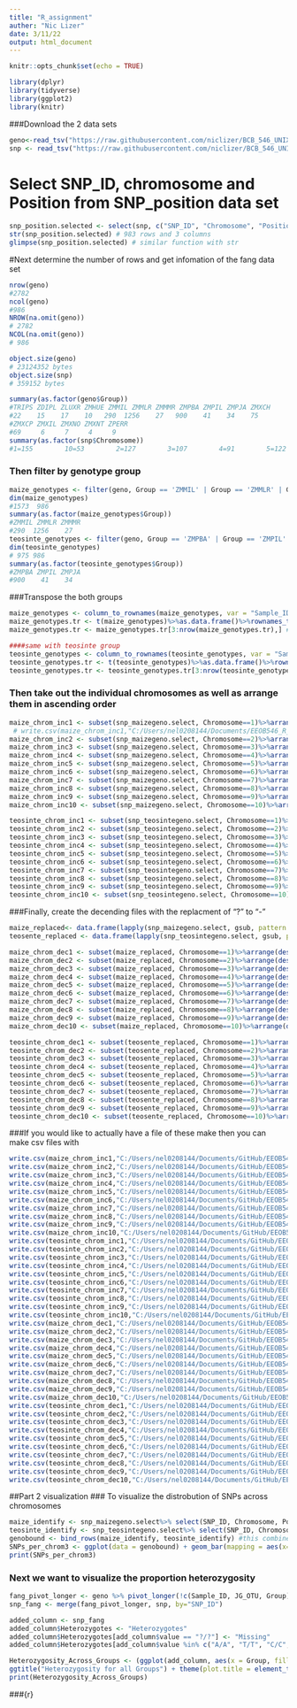 ```yaml
---
title: "R_assignment"
auther: "Nic Lizer"
date: 3/11/22
output: html_document
---
```


```r
knitr::opts_chunk$set(echo = TRUE)
```

```r
library(dplyr)
library(tidyverse)
library(ggplot2)
library(knitr)
```

###Download the 2 data sets
```r
geno<-read_tsv("https://raw.githubusercontent.com/niclizer/BCB_546_UNIX_Assignment/main/assignments/UNIX_Assignment/fang_et_al_genotypes.txt")
snp <- read_tsv("https://raw.githubusercontent.com/niclizer/BCB_546_UNIX_Assignment/main/assignments/UNIX_Assignment/snp_position.txt")
```

# Select SNP_ID, chromosome and Position from SNP_position data set
```r
snp_position.selected <- select(snp, c("SNP_ID", "Chromosome", "Position"))
str(snp_position.selected) # 983 rows and 3 columns
glimpse(snp_position.selected) # similar function with str
```

#Next determine the number of rows and get infomation of the fang data set
```r
nrow(geno)
#2782
ncol(geno)
#986
NROW(na.omit(geno)) 
# 2782
NCOL(na.omit(geno)) 
# 986

object.size(geno)
# 23124352 bytes
object.size(snp)
# 359152 bytes

summary(as.factor(geno$Group))
#TRIPS ZDIPL ZLUXR ZMHUE ZMMIL ZMMLR ZMMMR ZMPBA ZMPIL ZMPJA ZMXCH 
#22    15    17    10   290  1256    27   900    41    34    75 
#ZMXCP ZMXIL ZMXNO ZMXNT ZPERR 
#69     6     7     4     9 
summary(as.factor(snp$Chromosome))
#1=155        10=53        2=127        3=107        4=91        5=122        6=76 #7=97        8=62        9=60 multiple=6  unknown=27 
```
### Then filter by genotype group
```r
maize_genotypes <- filter(geno, Group == 'ZMMIL' | Group == 'ZMMLR' | Group == 'ZMMMR')
dim(maize_genotypes)
#1573  986
summary(as.factor(maize_genotypes$Group))
#ZMMIL ZMMLR ZMMMR 
#290  1256    27
teosinte_genotypes <- filter(geno, Group == 'ZMPBA' | Group == 'ZMPIL' | Group == 'ZMPJA')
dim(teosinte_genotypes)
# 975 986
summary(as.factor(teosinte_genotypes$Group))
#ZMPBA ZMPIL ZMPJA 
#900    41    34
```

###Transpose the both groups
```r
maize_genotypes <- column_to_rownames(maize_genotypes, var = "Sample_ID")
maize_genotypes.tr <- t(maize_genotypes)%>%as.data.frame()%>%rownames_to_column(., var = "SNP_ID") #transposition step
maize_genotypes.tr <- maize_genotypes.tr[3:nrow(maize_genotypes.tr),] # remove the first 3 rows

####same with teosinte group
teosinte_genotypes <- column_to_rownames(teosinte_genotypes, var = "Sample_ID")
teosinte_genotypes.tr <- t(teosinte_genotypes)%>%as.data.frame()%>%rownames_to_column(., var = "SNP_ID")
teosinte_genotypes.tr <- teosinte_genotypes.tr[3:nrow(teosinte_genotypes.tr),]
```
### Then take out the individual chromosomes as well as arrange them in ascending order 
```r
maize_chrom_inc1 <- subset(snp_maizegeno.select, Chromosome==1)%>%arrange(as.numeric(Position))
 # write.csv(maize_chrom_inc1,"C:/Users/nel0208144/Documents/EEOB546_R_lesson")
maize_chrom_inc2 <- subset(snp_maizegeno.select, Chromosome==2)%>%arrange(as.numeric(Position))
maize_chrom_inc3 <- subset(snp_maizegeno.select, Chromosome==3)%>%arrange(as.numeric(Position))
maize_chrom_inc4 <- subset(snp_maizegeno.select, Chromosome==4)%>%arrange(as.numeric(Position))
maize_chrom_inc5 <- subset(snp_maizegeno.select, Chromosome==5)%>%arrange(as.numeric(Position))
maize_chrom_inc6 <- subset(snp_maizegeno.select, Chromosome==6)%>%arrange(as.numeric(Position))
maize_chrom_inc7 <- subset(snp_maizegeno.select, Chromosome==7)%>%arrange(as.numeric(Position))
maize_chrom_inc8 <- subset(snp_maizegeno.select, Chromosome==8)%>%arrange(as.numeric(Position))
maize_chrom_inc9 <- subset(snp_maizegeno.select, Chromosome==9)%>%arrange(as.numeric(Position))
maize_chrom_inc10 <- subset(snp_maizegeno.select, Chromosome==10)%>%arrange(as.numeric(Position))

teosinte_chrom_inc1 <- subset(snp_teosintegeno.select, Chromosome==1)%>%arrange(as.numeric(Position))
teosinte_chrom_inc2 <- subset(snp_teosintegeno.select, Chromosome==2)%>%arrange(as.numeric(Position))
teosinte_chrom_inc3 <- subset(snp_teosintegeno.select, Chromosome==3)%>%arrange(as.numeric(Position))
teosinte_chrom_inc4 <- subset(snp_teosintegeno.select, Chromosome==4)%>%arrange(as.numeric(Position))
teosinte_chrom_inc5 <- subset(snp_teosintegeno.select, Chromosome==5)%>%arrange(as.numeric(Position))
teosinte_chrom_inc6 <- subset(snp_teosintegeno.select, Chromosome==6)%>%arrange(as.numeric(Position))
teosinte_chrom_inc7 <- subset(snp_teosintegeno.select, Chromosome==7)%>%arrange(as.numeric(Position))
teosinte_chrom_inc8 <- subset(snp_teosintegeno.select, Chromosome==8)%>%arrange(as.numeric(Position))
teosinte_chrom_inc9 <- subset(snp_teosintegeno.select, Chromosome==9)%>%arrange(as.numeric(Position))
teosinte_chrom_inc10 <- subset(snp_teosintegeno.select, Chromosome==10)%>%arrange(as.numeric(Position))
```
###Finally, create the decending files with the replacment of "?" to "-"
```r
maize_replaced<- data.frame(lapply(snp_maizegeno.select, gsub, pattern = "[?]", replacement = "-"))
teosente_replaced <- data.frame(lapply(snp_teosintegeno.select, gsub, pattern = "[?]", replacement = "-"))

maize_chrom_dec1 <- subset(maize_replaced, Chromosome==1)%>%arrange(desc(as.numeric(Position)))
maize_chrom_dec2 <- subset(maize_replaced, Chromosome==2)%>%arrange(desc(as.numeric(Position)))
maize_chrom_dec3 <- subset(maize_replaced, Chromosome==3)%>%arrange(desc(as.numeric(Position)))
maize_chrom_dec4 <- subset(maize_replaced, Chromosome==4)%>%arrange(desc(as.numeric(Position)))
maize_chrom_dec5 <- subset(maize_replaced, Chromosome==5)%>%arrange(desc(as.numeric(Position)))
maize_chrom_dec6 <- subset(maize_replaced, Chromosome==6)%>%arrange(desc(as.numeric(Position)))
maize_chrom_dec7 <- subset(maize_replaced, Chromosome==7)%>%arrange(desc(as.numeric(Position)))
maize_chrom_dec8 <- subset(maize_replaced, Chromosome==8)%>%arrange(desc(as.numeric(Position)))
maize_chrom_dec9 <- subset(maize_replaced, Chromosome==9)%>%arrange(desc(as.numeric(Position)))
maize_chrom_dec10 <- subset(maize_replaced, Chromosome==10)%>%arrange(desc(as.numeric(Position)))

teosinte_chrom_dec1 <- subset(teosente_replaced, Chromosome==1)%>%arrange(desc(as.numeric(Position)))
teosinte_chrom_dec2 <- subset(teosente_replaced, Chromosome==2)%>%arrange(desc(as.numeric(Position)))
teosinte_chrom_dec3 <- subset(teosente_replaced, Chromosome==3)%>%arrange(desc(as.numeric(Position)))
teosinte_chrom_dec4 <- subset(teosente_replaced, Chromosome==4)%>%arrange(desc(as.numeric(Position)))
teosinte_chrom_dec5 <- subset(teosente_replaced, Chromosome==5)%>%arrange(desc(as.numeric(Position)))
teosinte_chrom_dec6 <- subset(teosente_replaced, Chromosome==6)%>%arrange(desc(as.numeric(Position)))
teosinte_chrom_dec7 <- subset(teosente_replaced, Chromosome==7)%>%arrange(desc(as.numeric(Position)))
teosinte_chrom_dec8 <- subset(teosente_replaced, Chromosome==8)%>%arrange(desc(as.numeric(Position)))
teosinte_chrom_dec9 <- subset(teosente_replaced, Chromosome==9)%>%arrange(desc(as.numeric(Position)))
teosinte_chrom_dec10 <- subset(teosente_replaced, Chromosome==10)%>%arrange(desc(as.numeric(Position)))
```
###If you would like to actually have a file of these make then you can make csv files with 
```r
write.csv(maize_chrom_inc1,"C:/Users/nel0208144/Documents/GitHub/EEOB546_R_lesson//maize_chrom_inc1")
write.csv(maize_chrom_inc2,"C:/Users/nel0208144/Documents/GitHub/EEOB546_R_lesson//maize_chrom_inc2")
write.csv(maize_chrom_inc3,"C:/Users/nel0208144/Documents/GitHub/EEOB546_R_lesson//maize_chrom_inc3")
write.csv(maize_chrom_inc4,"C:/Users/nel0208144/Documents/GitHub/EEOB546_R_lesson//maize_chrom_inc4")
write.csv(maize_chrom_inc5,"C:/Users/nel0208144/Documents/GitHub/EEOB546_R_lesson//maize_chrom_inc5")
write.csv(maize_chrom_inc6,"C:/Users/nel0208144/Documents/GitHub/EEOB546_R_lesson//maize_chrom_inc6")
write.csv(maize_chrom_inc7,"C:/Users/nel0208144/Documents/GitHub/EEOB546_R_lesson//maize_chrom_inc7")
write.csv(maize_chrom_inc8,"C:/Users/nel0208144/Documents/GitHub/EEOB546_R_lesson//maize_chrom_inc8")
write.csv(maize_chrom_inc9,"C:/Users/nel0208144/Documents/GitHub/EEOB546_R_lesson//maize_chrom_inc9")
write.csv(maize_chrom_inc10,"C:/Users/nel0208144/Documents/GitHub/EEOB546_R_lesson//maize_chrom_inc10")
write.csv(teosinte_chrom_inc1,"C:/Users/nel0208144/Documents/GitHub/EEOB546_R_lesson//teosinte_chrom_inc1")
write.csv(teosinte_chrom_inc2,"C:/Users/nel0208144/Documents/GitHub/EEOB546_R_lesson//teosinte_chrom_inc2")
write.csv(teosinte_chrom_inc3,"C:/Users/nel0208144/Documents/GitHub/EEOB546_R_lesson//teosinte_chrom_inc3")
write.csv(teosinte_chrom_inc4,"C:/Users/nel0208144/Documents/GitHub/EEOB546_R_lesson//teosinte_chrom_inc4")
write.csv(teosinte_chrom_inc5,"C:/Users/nel0208144/Documents/GitHub/EEOB546_R_lesson//teosinte_chrom_inc5")
write.csv(teosinte_chrom_inc6,"C:/Users/nel0208144/Documents/GitHub/EEOB546_R_lesson//teosinte_chrom_inc6")
write.csv(teosinte_chrom_inc7,"C:/Users/nel0208144/Documents/GitHub/EEOB546_R_lesson//teosinte_chrom_inc7")
write.csv(teosinte_chrom_inc8,"C:/Users/nel0208144/Documents/GitHub/EEOB546_R_lesson//teosinte_chrom_inc8")
write.csv(teosinte_chrom_inc9,"C:/Users/nel0208144/Documents/GitHub/EEOB546_R_lesson//teosinte_chrom_inc9")
write.csv(teosinte_chrom_inc10,"C:/Users/nel0208144/Documents/GitHub/EEOB546_R_lesson//teosinte_chrom_inc10")
write.csv(maize_chrom_dec1,"C:/Users/nel0208144/Documents/GitHub/EEOB546_R_lesson//maize_chrom_dec1")
write.csv(maize_chrom_dec2,"C:/Users/nel0208144/Documents/GitHub/EEOB546_R_lesson//maize_chrom_dec2")
write.csv(maize_chrom_dec3,"C:/Users/nel0208144/Documents/GitHub/EEOB546_R_lesson//maize_chrom_dec3")
write.csv(maize_chrom_dec4,"C:/Users/nel0208144/Documents/GitHub/EEOB546_R_lesson//maize_chrom_dec4")
write.csv(maize_chrom_dec5,"C:/Users/nel0208144/Documents/GitHub/EEOB546_R_lesson//maize_chrom_dec5")
write.csv(maize_chrom_dec6,"C:/Users/nel0208144/Documents/GitHub/EEOB546_R_lesson//maize_chrom_dec6")
write.csv(maize_chrom_dec7,"C:/Users/nel0208144/Documents/GitHub/EEOB546_R_lesson//maize_chrom_dec7")
write.csv(maize_chrom_dec8,"C:/Users/nel0208144/Documents/GitHub/EEOB546_R_lesson//maize_chrom_dec8")
write.csv(maize_chrom_dec9,"C:/Users/nel0208144/Documents/GitHub/EEOB546_R_lesson//maize_chrom_dec9")
write.csv(maize_chrom_dec10,"C:/Users/nel0208144/Documents/GitHub/EEOB546_R_lesson//maize_chrom_dec10")
write.csv(teosinte_chrom_dec1,"C:/Users/nel0208144/Documents/GitHub/EEOB546_R_lesson//teosinte_chrom_dec1")
write.csv(teosinte_chrom_dec2,"C:/Users/nel0208144/Documents/GitHub/EEOB546_R_lesson//teosinte_chrom_dec2")
write.csv(teosinte_chrom_dec3,"C:/Users/nel0208144/Documents/GitHub/EEOB546_R_lesson//teosinte_chrom_dec3")
write.csv(teosinte_chrom_dec4,"C:/Users/nel0208144/Documents/GitHub/EEOB546_R_lesson//teosinte_chrom_dec4")
write.csv(teosinte_chrom_dec5,"C:/Users/nel0208144/Documents/GitHub/EEOB546_R_lesson//teosinte_chrom_dec5")
write.csv(teosinte_chrom_dec6,"C:/Users/nel0208144/Documents/GitHub/EEOB546_R_lesson//teosinte_chrom_dec6")
write.csv(teosinte_chrom_dec7,"C:/Users/nel0208144/Documents/GitHub/EEOB546_R_lesson//teosinte_chrom_dec7")
write.csv(teosinte_chrom_dec8,"C:/Users/nel0208144/Documents/GitHub/EEOB546_R_lesson//teosinte_chrom_dec8")
write.csv(teosinte_chrom_dec9,"C:/Users/nel0208144/Documents/GitHub/EEOB546_R_lesson//teosinte_chrom_dec9")
write.csv(teosinte_chrom_dec10,"C:/Users/nel0208144/Documents/GitHub/EEOB546_R_lesson//teosinte_chrom_dec10")
```

##Part 2 visualization
### To visualize the distrobution of SNPs across chromosomes
```r
maize_identify <- snp_maizegeno.select%>% select(SNP_ID, Chromosome, Position) %>% mutate(Species = "Maize")
teosinte_identify <- snp_teosintegeno.select%>% select(SNP_ID, Chromosome, Position) %>% mutate(Species = "Teosinte")
genobound <- bind_rows(maize_identify, teosinte_identify) #this combines the two groups
SNPs_per_chrom3 <- ggplot(data = genobound) + geom_bar(mapping = aes(x= Chromosome, fill = Species))
print(SNPs_per_chrom3)
```
### Next we want to visualize the proportion heterozygosity
```r
fang_pivot_longer <- geno %>% pivot_longer(!c(Sample_ID, JG_OTU, Group), names_to="SNP_ID", values_to= "value")
snp_fang <- merge(fang_pivot_longer, snp, by="SNP_ID")

added_column <- snp_fang
added_column$Heterozygotes <- "Heterozygotes"
added_column$Heterozygotes[add_column$value == "?/?"] <- "Missing"
added_column$Heterozygotes[add_column$value %in% c("A/A", "T/T", "C/C", "G/G")] <- "Homozygotes"

Heterozygosity_Across_Groups <- (ggplot(add_column, aes(x = Group, fill = Heterozygotes)) + geom_bar(position = "fill") + labs(x = "Group", y = "Proportion") + theme(axis.text.x = element_text(angle = 90)) +
ggtitle("Heterozygosity for all Groups") + theme(plot.title = element_text(hjust = 0.5)))
print(Heterozygosity_Across_Groups)

```

###{r}
